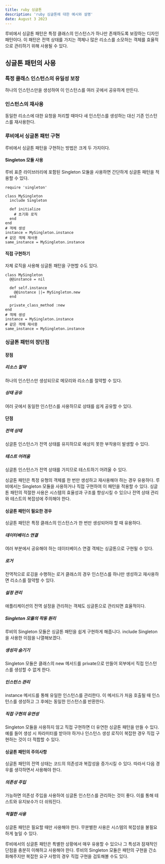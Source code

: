 ```yaml
---
title: ruby 싱글톤
description: 'ruby 싱글톤에 대한 예시와 설명'
date: August 3 2023
---
```


루비에서 싱글톤 패턴은 특정 클래스의 인스턴스가 하나만 존재하도록 보장하는 디자인 패턴이다.
이 패턴은 전역 상태를 가지는 객체나 많은 리소스를 소모하는 객체를 효율적으로 관리하기 위해 사용될 수 있다.

## 싱글톤 패턴의 사용
### 특정 클래스 인스턴스의 유일성 보장
하나의 인스턴스만을 생성하여 이 인스턴스를 여러 곳에서 공유하게 만든다.
### 인스턴스의 재사용 
동일한 리소스에 대한 요청을 처리할 때마다 새 인스턴스를 생성하는 대신 기존 인스턴스를 재사용한다.
### 루비에서 싱글톤 패턴 구현
루비에서 싱글톤 패턴을 구현하는 방법은 크게 두 가지이다.

#### Singleton 모듈 사용
루비 표준 라이브러리에 포함된 Singleton 모듈을 사용하면 간단하게 싱글톤 패턴을 적용할 수 있다.
```
require 'singleton'

class MySingleton
  include Singleton

  def initialize
    # 초기화 로직
  end
end
# 객체 생성
instance = MySingleton.instance
# 같은 객체 재사용
same_instance = MySingleton.instance
```
#### 직접 구현하기
자체 로직을 사용해 싱글톤 패턴을 구현할 수도 있다.
```
class MySingleton
  @@instance = nil

  def self.instance
    @@instance ||= MySingleton.new
  end

  private_class_method :new
end
# 객체 생성
instance = MySingleton.instance
# 같은 객체 재사용
same_instance = MySingleton.instance
```
### 싱글톤 패턴의 장단점
#### 장점
##### 리소스 절약 
하나의 인스턴스만 생성되므로 메모리와 리소스를 절약할 수 있다.
##### 상태 공유 
여러 곳에서 동일한 인스턴스를 사용하므로 상태를 쉽게 공유할 수 있다.
#### 단점
##### 전역 상태 
싱글톤 인스턴스가 전역 상태를 유지하므로 예상치 못한 부작용이 발생할 수 있다.
##### 테스트 어려움 
싱글톤 인스턴스가 전역 상태를 가지므로 테스트하기 어려울 수 있다.

싱글톤 패턴은 특정 유형의 객체를 한 번만 생성하고 재사용해야 하는 경우 유용하다. 루비에서는 Singleton 모듈을 사용하거나 직접 구현하여 이 패턴을 적용할 수 있다. 싱글톤 패턴의 적절한 사용은 시스템의 효율성과 구조를 향상시킬 수 있으나 전역 상태 관리와 테스트의 복잡성에 주의해야 한다.

#### 싱글톤 패턴이 필요한 경우
싱글톤 패턴은 특정 클래스의 인스턴스가 한 번만 생성되어야 할 때 유용하다.

##### 데이터베이스 연결 
여러 부분에서 공유해야 하는 데이터베이스 연결 객체는 싱글톤으로 구현될 수 있다.
##### 로거 
전역적으로 로깅을 수행하는 로거 클래스의 경우 인스턴스를 하나만 생성하고 재사용하면 리소스를 절약할 수 있다.
##### 설정 관리 
애플리케이션의 전역 설정을 관리하는 객체도 싱글톤으로 관리되면 효율적이다.
##### Singleton 모듈의 작동 원리
루비의 Singleton 모듈은 싱글톤 패턴을 쉽게 구현하게 해줍니다. include Singleton을 사용한 이점을 나열해보겠다.

##### 생성자 숨기기 
Singleton 모듈은 클래스의 new 메서드를 private으로 만들어 외부에서 직접 인스턴스를 생성할 수 없게 한다.
##### 인스턴스 관리 
instance 메서드를 통해 유일한 인스턴스를 관리한다. 이 메서드가 처음 호출될 때 인스턴스를 생성하고 그 후에는 동일한 인스턴스를 반환한다.
##### 직접 구현의 유연성
Singleton 모듈을 사용하지 않고 직접 구현하면 더 유연한 싱글톤 패턴을 만들 수 있다. 예를 들어 생성 시 파라미터를 받아야 하거나 인스턴스 생성 로직이 복잡한 경우 직접 구현하는 것이 더 적합할 수 있다.

#### 싱글톤 패턴의 주의사항
싱글톤 패턴의 전역 상태는 코드의 의존성과 복잡성을 증가시킬 수 있다. 따라서 다음 경우를 생각하면서 사용해야 한다.

##### 의존성 주입 
가능하면 의존성 주입을 사용하여 싱글톤 인스턴스를 관리하는 것이 좋다. 이를 통해 테스트와 유지보수가 더 쉬워진다.
##### 적절한 사용 
싱글톤 패턴은 필요할 때만 사용해야 한다. 무분별한 사용은 시스템의 복잡성을 불필요하게 높일 수 있다.

루비에서의 싱글톤 패턴은 특별한 상황에서 매우 유용할 수 있으나 그 특성과 잠재적인 단점을 충분히 이해하고 사용해야 한다. 루비의 Singleton 모듈은 패턴의 구현을 간소화해주지만 복잡한 요구 사항의 경우 직접 구현을 검토해볼 수도 있다.